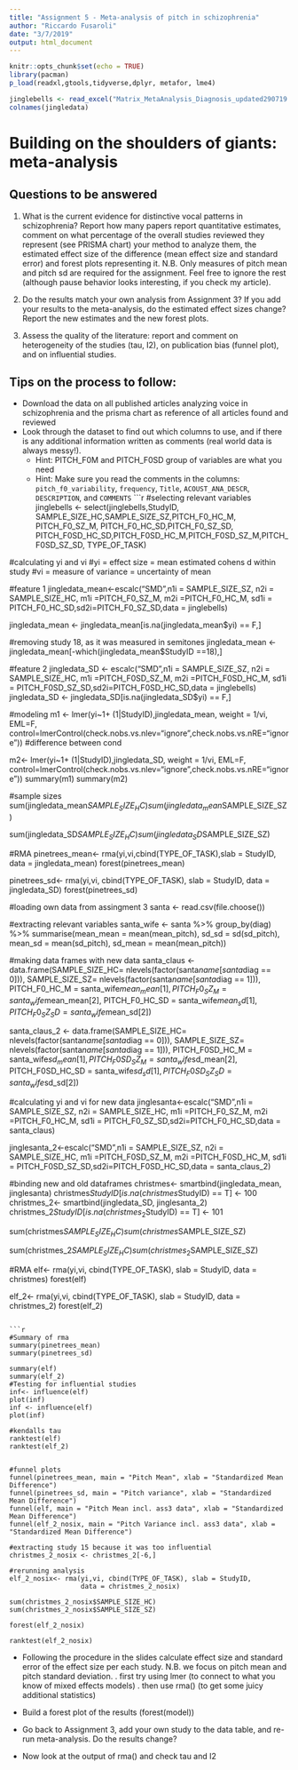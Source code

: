 ```yaml
---
title: "Assignment 5 - Meta-analysis of pitch in schizophrenia"
author: "Riccardo Fusaroli"
date: "3/7/2019"
output: html_document
---
```


```r
knitr::opts_chunk$set(echo = TRUE)
library(pacman)
p_load(readxl,gtools,tidyverse,dplyr, metafor, lme4)

jinglebells <- read_excel("Matrix_MetaAnalysis_Diagnosis_updated290719.xlsx")
colnames(jingledata)
```

# Building on the shoulders of giants: meta-analysis

## Questions to be answered

1. What is the current evidence for distinctive vocal patterns in schizophrenia? Report how many papers report quantitative estimates, comment on what percentage of the overall studies reviewed they represent (see PRISMA chart) your method to analyze them, the estimated effect size of the difference (mean effect size and standard error) and forest plots representing it. N.B. Only measures of pitch mean and pitch sd are required for the assignment. Feel free to ignore the rest (although pause behavior looks interesting, if you check my article).

2. Do the results match your own analysis from Assignment 3? If you add your results to the meta-analysis, do the estimated effect sizes change? Report the new estimates and the new forest plots.

3. Assess the quality of the literature: report and comment on heterogeneity of the studies (tau, I2), on publication bias (funnel plot), and on influential studies.

## Tips on the process to follow:

- Download the data on all published articles analyzing voice in schizophrenia and the prisma chart as reference of all articles found and reviewed
- Look through the dataset to find out which columns to use, and if there is any additional information written as comments (real world data is always messy!).
    * Hint: PITCH_F0M and PITCH_F0SD group of variables are what you need
    * Hint: Make sure you read the comments in the columns: `pitch_f0_variability`, `frequency`, `Title`,  `ACOUST_ANA_DESCR`, `DESCRIPTION`, and `COMMENTS`
```r
#selecting relevant variables
jinglebells <- select(jinglebells,StudyID, SAMPLE_SIZE_HC,SAMPLE_SIZE_SZ,PITCH_F0_HC_M, PITCH_F0_SZ_M, PITCH_F0_HC_SD,PITCH_F0_SZ_SD, PITCH_F0SD_HC_SD,PITCH_F0SD_HC_M,PITCH_F0SD_SZ_M,PITCH_F0SD_SZ_SD, TYPE_OF_TASK) 

#calculating yi and vi
#yi = effect size = mean estimated cohens d within study
#vi = measure of variance = uncertainty of mean

#feature 1
jingledata_mean<-escalc("SMD",n1i = SAMPLE_SIZE_SZ, n2i = SAMPLE_SIZE_HC, m1i =PITCH_F0_SZ_M, m2i =PITCH_F0_HC_M,
          sd1i = PITCH_F0_HC_SD,sd2i=PITCH_F0_SZ_SD,data = jinglebells) 

jingledata_mean <- jingledata_mean[is.na(jingledata_mean$yi) == F,]

#removing study 18, as it was measured in semitones
jingledata_mean <- jingledata_mean[-which(jingledata_mean$StudyID ==18),]

#feature 2
jingledata_SD <- escalc("SMD",n1i = SAMPLE_SIZE_SZ, n2i = SAMPLE_SIZE_HC, 
                     m1i =PITCH_F0SD_SZ_M, m2i =PITCH_F0SD_HC_M,
          sd1i = PITCH_F0SD_SZ_SD,sd2i=PITCH_F0SD_HC_SD,data = jinglebells) 
jingledata_SD <- jingledata_SD[is.na(jingledata_SD$yi) == F,]



#modeling
m1 <- lmer(yi~1+ (1|StudyID),jingledata_mean, weight = 1/vi, EML=F,
     control=lmerControl(check.nobs.vs.nlev="ignore",check.nobs.vs.nRE="ignore")) #difference between cond

m2<- lmer(yi~1+ (1|StudyID),jingledata_SD, weight = 1/vi, EML=F,
     control=lmerControl(check.nobs.vs.nlev="ignore",check.nobs.vs.nRE="ignore"))
summary(m1)
summary(m2)

#sample sizes
sum(jingledata_mean$SAMPLE_SIZE_HC)
sum(jingledata_mean$SAMPLE_SIZE_SZ)

sum(jingledata_SD$SAMPLE_SIZE_HC)
sum(jingledata_SD$SAMPLE_SIZE_SZ)


#RMA
pinetrees_mean<- rma(yi,vi,cbind(TYPE_OF_TASK),slab = StudyID, data = jingledata_mean)
forest(pinetrees_mean)

pinetrees_sd<- rma(yi,vi, cbind(TYPE_OF_TASK), slab = StudyID, data = jingledata_SD)
forest(pinetrees_sd)

#loading own data from assingment 3
santa <- read.csv(file.choose())

#extracting relevant variables
santa_wife <- santa %>% 
  group_by(diag) %>% 
  summarise(mean_mean = mean(mean_pitch), 
            sd_sd  = sd(sd_pitch), 
            mean_sd = mean(sd_pitch), 
            sd_mean = mean(mean_pitch))

#making data frames with new data
santa_claus <- data.frame(SAMPLE_SIZE_HC= nlevels(factor(santa$name[santa$diag == 0])),
                          SAMPLE_SIZE_SZ= nlevels(factor(santa$name[santa$diag == 1])),
                          PITCH_F0_HC_M = santa_wife$mean_mean[1],
                          PITCH_F0_SZ_M = santa_wife$mean_mean[2],
                          PITCH_F0_HC_SD = santa_wife$mean_sd[1],
                          PITCH_F0_SZ_SD = santa_wife$mean_sd[2])


santa_claus_2 <- data.frame(SAMPLE_SIZE_HC= nlevels(factor(santa$name[santa$diag == 0])),
                          SAMPLE_SIZE_SZ= nlevels(factor(santa$name[santa$diag == 1])),
                          PITCH_F0SD_HC_M = santa_wife$sd_mean[1],
                          PITCH_F0SD_SZ_M = santa_wife$sd_mean[2],
                          PITCH_F0SD_HC_SD = santa_wife$sd_sd[1],
                          PITCH_F0SD_SZ_SD = santa_wife$sd_sd[2])

#calculating yi and vi for new data
jinglesanta<-escalc("SMD",n1i = SAMPLE_SIZE_SZ, n2i = SAMPLE_SIZE_HC, 
                    m1i =PITCH_F0_SZ_M, m2i =PITCH_F0_HC_M,
          sd1i = PITCH_F0_SZ_SD,sd2i=PITCH_F0_HC_SD,data = santa_claus) 

jinglesanta_2<-escalc("SMD",n1i = SAMPLE_SIZE_SZ, n2i = SAMPLE_SIZE_HC, 
                      m1i =PITCH_F0SD_SZ_M, m2i =PITCH_F0SD_HC_M,
          sd1i = PITCH_F0SD_SZ_SD,sd2i=PITCH_F0SD_HC_SD,data = santa_claus_2)

#binding new and old dataframes
christmes<- smartbind(jingledata_mean, jinglesanta)
christmes$StudyID[is.na(christmes$StudyID) == T] <- 100
christmes_2<- smartbind(jingledata_SD, jinglesanta_2)
christmes_2$StudyID[is.na(christmes_2$StudyID) == T] <- 101

sum(christmes$SAMPLE_SIZE_HC)
sum(christmes$SAMPLE_SIZE_SZ)

sum(christmes_2$SAMPLE_SIZE_HC)
sum(christmes_2$SAMPLE_SIZE_SZ)

#RMA
elf<- rma(yi,vi, cbind(TYPE_OF_TASK), slab = StudyID, data = christmes)
forest(elf)

elf_2<- rma(yi,vi, cbind(TYPE_OF_TASK), slab = StudyID, data = christmes_2)
forest(elf_2)
```

```r
#Summary of rma
summary(pinetrees_mean)
summary(pinetrees_sd)

summary(elf)
summary(elf_2)
#Testing for influential studies
inf<- influence(elf)
plot(inf)
inf <- influence(elf)
plot(inf)

#kendalls tau
ranktest(elf)
ranktest(elf_2)


#funnel plots
funnel(pinetrees_mean, main = "Pitch Mean", xlab = "Standardized Mean Difference")
funnel(pinetrees_sd, main = "Pitch variance", xlab = "Standardized Mean Difference")
funnel(elf, main = "Pitch Mean incl. ass3 data", xlab = "Standardized Mean Difference")
funnel(elf_2_nosix, main = "Pitch Variance incl. ass3 data", xlab = "Standardized Mean Difference")

#extracting study 15 because it was too influential
christmes_2_nosix <- christmes_2[-6,]

#rerunning analysis
elf_2_nosix<- rma(yi,vi, cbind(TYPE_OF_TASK), slab = StudyID, 
                  data = christmes_2_nosix)

sum(christmes_2_nosix$SAMPLE_SIZE_HC)
sum(christmes_2_nosix$SAMPLE_SIZE_SZ)

forest(elf_2_nosix)

ranktest(elf_2_nosix)
```

- Following the procedure in the slides calculate effect size and standard error of the effect size per each study. N.B. we focus on pitch mean and pitch standard deviation.
 . first try using lmer (to connect to what you know of mixed effects models)
 . then use rma() (to get some juicy additional statistics)

- Build a forest plot of the results (forest(model))
 
- Go back to Assignment 3, add your own study to the data table, and re-run meta-analysis. Do the results change?

- Now look at the output of rma() and check tau and I2
